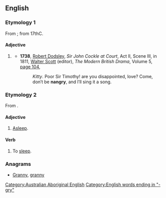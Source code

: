 ==English==

===Etymology 1===
From {{term|angry|lang=en}}; from 17thC.

====Adjective====
{{en-adj|?}}

# {{context|rare|lang=en}} {{alternative form of|angry|lang=en}}
#* '''1738''', [[w:Robert Dodsley|Robert Dodsley]], ''Sir John Cockle at Court'', Act II, Scene III, in 1811, [[w:Walter Scott|Walter Scott]] (editor), ''The Modern British Drama'', Volume 5, [http://books.google.com.au/books?id=0VcIAQAAIAAJ&pg=PA104&dq=%22nangry%22+-intitle:%22%22+-inauthor:%22%22&hl=en&sa=X&ei=UQm6T4znGYW3iQfXwIyFCQ&redir_esc=y#v=onepage&q=%22nangry%22%20-intitle%3A%22%22%20-inauthor%3A%22%22&f=false page 104],
#*: ''Kitty''. Poor Sir Timothy! are you disappointed, love? Come, don′t be '''nangry''', and I′ll sing it a song.

===Etymology 2===
From {{etyl|xdk|en}} {{term|nan-ga-rai||to sleep|lang=xdk}}.

====Adjective====
{{en-adj|-}}

# {{context|obsolete|Australian Aboriginal|lang=en}} [[asleep|Asleep]].

====Verb====
{{head|en|verb}}

# {{context|obsolete|Australian Aboriginal|lang=en}} To [[sleep]].

===Anagrams===
* [[Granny#English|Granny]], [[granny#English|granny]]

[[Category:Australian Aboriginal English]]
[[Category:English words ending in "-gry"]]